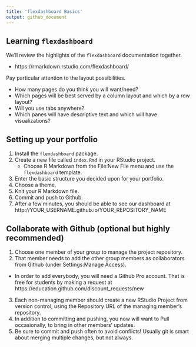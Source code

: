 ```yaml
---
title: 'flexdashboard Basics'
output: github_document
---
```


## Learning `flexdashboard`

We'll review the highlights of the `flexdashboard` documentation together.

  - https://rmarkdown.rstudio.com/flexdashboard/
  
Pay particular attention to the layout possibilities. 

  - How many pages do you think you will want/need?
  - Which pages will be best served by a column layout and which by a row layout? 
  - Will you use tabs anywhere?  
  - Which panes will have descriptive text and which will have visualizations?

## Setting up your portfolio

1. Install the `flexdashboard` package.
2. Create a new file called `index.Rmd` in your RStudio project.
    - Choose R Markdown from the File:New File menu and use the `flexdashboard` template.
3. Enter the basic structure you decided upon for your portfolio.
4. Choose a theme.
5. Knit your R Markdown file.
6. Commit and push to Github.
7. After a few minutes, you should be able to see our dashboard at http://YOUR_USERNAME.github.io/YOUR_REPOSITORY_NAME

## Collaborate with Github (optional but highly recommended)

1. Choose one member of your group to manage the project repository.
2. That member needs to add the other group members as collaborators from Github (under Settings:Manage Access).
  - In order to add everybody, you will need a Github Pro account. That is free for students by making a request at https://education.github.com/discount_requests/new
3. Each non-managing member should create a new RStudio Project from version control, using the Repository URL of the managing member's repository.
4. In addition to committing and pushing, you now will want to Pull occasionally, to bring in other members' updates.
5. Be sure to commit and push often to avoid conflicts! Usually git is smart about merging multiple changes, but not always.
